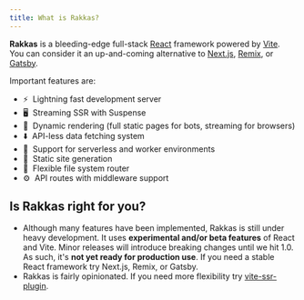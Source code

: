 ```yaml
---
title: What is Rakkas?
---
```


**Rakkas** is a bleeding-edge full-stack [React](https://reactjs.org) framework powered by [Vite](https://vitejs.dev). You can consider it an up-and-coming alternative to [Next.js](https://nextjs.org), [Remix](https://remix.run/), or [Gatsby](https://www.gatsbyjs.com/).

Important features are:

- ⚡&nbsp; Lightning fast development server
- 🖥️&nbsp; Streaming SSR with Suspense
- 🔀&nbsp; Dynamic rendering (full static pages for bots, streaming for browsers)
- ⬇️&nbsp; API-less data fetching system
- 🚀&nbsp; Support for serverless and worker environments
- 📄&nbsp; Static site generation
- 📁&nbsp; Flexible file system router
- ⚙️&nbsp; API routes with middleware support

## Is Rakkas right for you?

- Although many features have been implemented, Rakkas is still under heavy development. It uses **experimental and/or beta features** of React and Vite. Minor releases will introduce breaking changes until we hit 1.0. As such, it's **not yet ready for production use**. If you need a stable React framework try Next.js, Remix, or Gatsby.
- Rakkas is fairly opinionated. If you need more flexibility try [vite-ssr-plugin](https://vite-plugin-ssr.com/).
